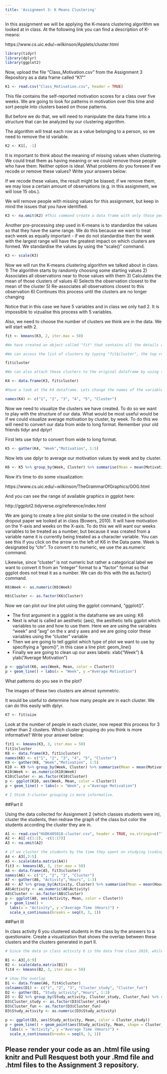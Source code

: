 ```yaml
---
title: 'Assignment 3: K Means Clustering'
---
```


In this assignment we will be applying the K-means clustering algorithm we looked at in class. At the following link you can find a description of K-means:

https://www.cs.uic.edu/~wilkinson/Applets/cluster.html


```r
library(tidyr)
library(dplyr)
library(ggplot2)
```

Now, upload the file "Class_Motivation.csv" from the Assignment 3 Repository as a data frame called "K1""
```r

K1 <- read.csv("Class_Motivation.csv", header = TRUE)

```

This file contains the self-reported motivation scores for a class over five weeks. We are going to look for patterns in motivation over this time and sort people into clusters based on those patterns.

But before we do that, we will need to manipulate the data frame into a structure that can be analyzed by our clustering algorithm.

The algorithm will treat each row as a value belonging to a person, so we need to remove the id variable.

```r

K2 <- K1[, -1]

```

It is important to think about the meaning of missing values when clustering. We could treat them as having meaning or we could remove those people who have them. Neither option is ideal. What problems do you foresee if we recode or remove these values? Write your answers below:

If we recode these values, the result might be biased; if we remove them, we may lose a certain amount of observations (e.g. in this assignment, we will lose 15 obs.).


We will remove people with missing values for this assignment, but keep in mind the issues that you have identified.


```r

K3 <- na.omit(K2) #This command create a data frame with only those people with no missing values. It "omits" all rows with missing values, also known as a "listwise deletion". EG - It runs down the list deleting rows as it goes.

```

Another pre-processing step used in K-means is to standardize the values so that they have the same range. We do this because we want to treat each week as equally important - if we do not standardise then the week with the largest range will have the greatest impact on which clusters are formed. We standardise the values by using the "scale()" command.

```r
K3 <- scale(K3)

```


Now we will run the K-means clustering algorithm we talked about in class. 
1) The algorithm starts by randomly choosing some starting values 
2) Associates all observations near to those values with them
3) Calculates the mean of those clusters of values
4) Selects the observation closest to the mean of the cluster
5) Re-associates all observations closest to this observation
6) Continues this process until the clusters are no longer changing

Notice that in this case we have 5 variables and in class we only had 2. It is impossible to vizualise this process with 5 variables.

Also, we need to choose the number of clusters we think are in the data. We will start with 2.

```r
fit <- kmeans(K3, 2, iter.max = 50)

#We have created an object called "fit" that contains all the details of our clustering including which observations belong to each cluster.

#We can access the list of clusters by typing "fit$cluster", the top row corresponds to the original order the rows were in. Notice we have deleted some rows.

fit$cluster

#We can also attach these clusters to the original dataframe by using the "data.frame" command to create a new data frame called K4.

K4 <- data.frame(K3, fit$cluster)

#Have a look at the K4 dataframe. Lets change the names of the variables to make it more convenient with the names() command.

names(K4) <- c("1", "2", "3", "4", "5", "Cluster")

```

Now we need to visualize the clusters we have created. To do so we want to play with the structure of our data. What would be most useful would be if we could visualize average motivation by cluster, by week. To do this we will need to convert our data from wide to long format. Remember your old friends tidyr and dplyr!

First lets use tidyr to convert from wide to long format.
```r

K5 <- gather(K4, "Week","Motivation", 1:5)
```

Now lets use dplyr to average our motivation values by week and by cluster.

```r

K6 <- K5 %>% group_by(Week, Cluster) %>% summarise(Mean = mean(Motivation))

```

Now it's time to do some visualization: 

https://www.cs.uic.edu/~wilkinson/TheGrammarOfGraphics/GOG.html

And you can see the range of available graphics in ggplot here:

http://ggplot2.tidyverse.org/reference/index.html

We are going to create a line plot similar to the one created in the school dropout paper we looked at in class (Bowers, 2010). It will have motivation on the Y-axis and weeks on the X-axis. To do this we will want our weeks variables to be treated as a number, but because it was created from a variable name it is currently being treated as a character variable. You can see this if you click on the arrow on the left of K6 in the Data pane. Week is designated by "chr". To convert it to numeric, we use the as.numeric command. 

Likewise, since "cluster" is not numeric but rather a categorical label we want to convert it from an "integer" format to a "factor" format so that ggplot does not treat it as a number. We can do this with the as.factor() command.

```r

K6$Week <- as.numeric(K6$Week)

K6$Cluster <- as.factor(K6$Cluster) 

```

Now we can plot our line plot using the ggplot command, "ggplot()".

- The first argument in a ggplot is the dataframe we are using: K6
- Next is what is called an aesthetic (aes), the aesthetic tells ggplot which variables to use and how to use them. Here we are using the variables "week" and "avg" on the x and y axes and we are going color these variables using the "cluster" variable
- Then we are going to tell ggplot which type of plot we want to use by specifiying a "geom()", in this case a line plot: geom_line()
- Finally we are going to clean up our axes labels: xlab("Week") & ylab("Average Motivation")

```r
p <- ggplot(K6, aes(Week, Mean, color = Cluster)) 
p + geom_line() + labs(x = "Week", y ="Average Motivation")
```

What patterns do you see in the plot?

The images of these two clusters are almost symmetric.


It would be useful to determine how many people are in each cluster. We can do this easily with dplyr.

```r
K7 <- fit$size
```

Look at the number of people in each cluster, now repeat this process for 3 rather than 2 clusters. Which cluster grouping do you think is more informative? Write your answer below:

```r
fit1 <- kmeans(K3, 3, iter.max = 50)
fit1$cluster
K8 <- data.frame(K3, fit1$cluster)
names(K8) <- c("1", "2", "3", "4", "5", "Cluster")
K9 <- gather(K8, "Week","Motivation", 1:5)
K10 <- K9 %>% group_by(Week, Cluster) %>% summarise(Mean = mean(Motivation))
K10$Week <- as.numeric(K10$Week)
K10$Cluster <- as.factor(K10$Cluster) 
p <- ggplot(K10, aes(Week, Mean, color = Cluster)) 
p + geom_line() + labs(x = "Week", y ="Average Motivation")

# I think 3-cluster grouping is more informative.
```


##Part II

Using the data collected for Assignment 2 (which classes students were in), cluster the students, then redraw the graph of the class but color the students according the cluster they are in.

```r
A1 <- read.csv("HUDK405018-cluster.csv", header = TRUE, na.strings=c("","NA"))
A2 <- A1[-c(1:2), -c(1:17)]
A3 <- na.omit(A2)

# if we cluster the students by the time they spent on studying (coding, writing papers, reading)
A4 <- A3[,3:5]
A5 <- scale(data.matrix(A4))
fit3 <- kmeans(A5, 3, iter.max = 50)
A6 <- data.frame(A5, fit3$cluster)
names(A6) <- c("1", "2", "3", "Cluster")
A7 <- gather(A6, "Activity","Hours", 1:3)
A8 <- A7 %>% group_by(Activity, Cluster) %>% summarise(Mean = mean(Hours))
A8$Activity <- as.numeric(A8$Activity)
A8$Cluster <- as.factor(A8$Cluster)
p <- ggplot(A8, aes(Activity, Mean, color = Cluster)) 
p + geom_line() + 
  labs(x = "Activity", y ="Average Time (Hours)") + 
  scale_x_continuous(breaks = seq(0, 3, 1)) 
```


##Part III

In class activity 6 you clustered students in the class by the answers to a questionaire. Create a visualization that shows the overlap between these clusters and the clusters generated in part II.

```r
# Since the data in class activity 6 is the data from class 2019, while the data in Part 2 is from class 2018, I am not sure how to show their overlap if they are collected from different people. Therefore, I will use "HUDK405018-cluster.csv" as my data, cluster the students by the time they spent on watching videos for fun, cooking, social media and social activities, and then show the overlap.

B1 <- A3[,6:9]
B2 <- scale(data.matrix(B1))
fit4 <- kmeans(B2, 3, iter.max = 50)

# show the overlap
D1 <- data.frame(A6, fit4$cluster)
colnames(D1) <- c("1", "2", "3", "Cluster_study", "Cluster_fun")
D2 <- gather(D1, "Study_activity","Hours", 1:3)
D3 <- D2 %>% group_by(Study_activity, Cluster_study, Cluster_fun) %>% summarise(Mean = mean(Hours))
D3$Cluster_study <- as.factor(D3$Cluster_study)
D3$Cluster_fun <- as.factor(D3$Cluster_fun)
D3$Study_activity <- as.numeric(D3$Study_activity)

p <- ggplot(D3, aes(Study_activity, Mean, color = Cluster_study)) 
p + geom_line() + geom_point(aes(Study_activity, Mean, shape = Cluster_fun)) +
  labs(x = "Activity", y ="Average Time (Hours)") + 
  scale_x_continuous(breaks = seq(0, 3, 1)) 

```


## Please render your code as an .html file using knitr and Pull Resquest both your .Rmd file and .html files to the Assignment 3 repository.

